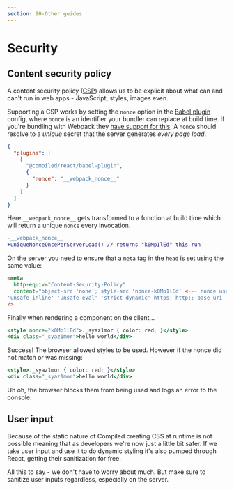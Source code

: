 ```yaml
---
section: 90-Other guides
---
```


# Security

## Content security policy

A content security policy ([CSP](https://developer.mozilla.org/en-US/docs/Web/HTTP/CSP)) allows us to be explicit about what can and can't run in web apps -
JavaScript,
styles,
images even.

Supporting a CSP works by setting the `nonce` option in the [Babel plugin](/pkg-babel-plugin) config,
where `nonce` is an identifier your bundler can replace at build time.
If you're bundling with Webpack they [have support for this](https://webpack.js.org/guides/csp/).
A `nonce` should resolve to a _unique_ secret that the server generates _every page load_.

```json
{
  "plugins": [
    [
      "@compiled/react/babel-plugin",
      {
        "nonce": "__webpack_nonce__"
      }
    ]
  ]
}
```

Here `__webpack_nonce__` gets transformed to a function at build time which will return a unique `nonce` every invocation.

```diff
-__webpack_nonce__
+uniqueNonceOncePerServerLoad() // returns "k0Mp1lEd" this run
```

On the server you need to ensure that a `meta` tag in the `head` is set using the same value:

```html
<meta
  http-equiv="Content-Security-Policy"
  content="object-src 'none'; style-src 'nonce-k0Mp1lEd' <--- nonce used here
'unsafe-inline' 'unsafe-eval' 'strict-dynamic' https: http:; base-uri 'none';"
/>
```

Finally when rendering a component on the client...

```jsx
<style nonce="k0Mp1lEd">._syaz1mor { color: red; }</style>
<div class="_syaz1mor">hello world</div>
```

Success!
The browser allowed styles to be used.
However if the nonce did not match or was missing:

```jsx
<style>._syaz1mor { color: red; }</style>
<div class="_syaz1mor">hello world</div>
```

Uh oh,
the browser blocks them from being used and logs an error to the console.

## User input

Because of the static nature of Compiled creating CSS at runtime is not possible meaning that as developers we're now just a little bit safer.
If we take user input and use it to do dynamic styling it's also pumped through React,
getting their sanitization for free.

All this to say -
we don't have to worry about much.
But make sure to sanitize user inputs regardless,
especially on the server.

